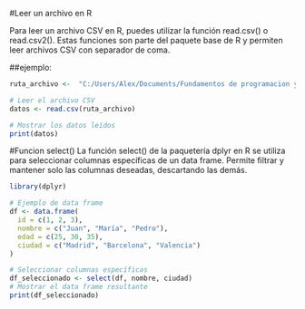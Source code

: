 #Leer un archivo en R

Para leer un archivo CSV en R, puedes utilizar la función read.csv() o
read.csv2(). Estas funciones son parte del paquete base de R y permiten leer
archivos CSV con separador de coma.

##ejemplo:

```r
ruta_archivo <-  "C:/Users/Alex/Documents/Fundamentos de programacion y scripting/Homework-1/Homeworks-R/Homework-3/primary_results.csv"

# Leer el archivo CSV
datos <- read.csv(ruta_archivo)

# Mostrar los datos leídos
print(datos)
```
#Funcion select()
La función select() de la paquetería dplyr en R se utiliza para seleccionar 
columnas específicas de un data frame. Permite filtrar y mantener solo las 
columnas deseadas, descartando las demás.

```r
library(dplyr)

# Ejemplo de data frame
df <- data.frame(
  id = c(1, 2, 3),
  nombre = c("Juan", "María", "Pedro"),
  edad = c(25, 30, 35),
  ciudad = c("Madrid", "Barcelona", "Valencia")
)

# Seleccionar columnas específicas
df_seleccionado <- select(df, nombre, ciudad)
# Mostrar el data frame resultante
print(df_seleccionado)
```

